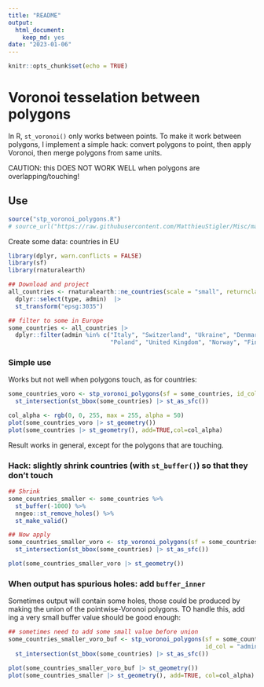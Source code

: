 ```yaml
---
title: "README"
output:
  html_document:
    keep_md: yes
date: "2023-01-06"
---
```


```r
knitr::opts_chunk$set(echo = TRUE)
```

# Voronoi tesselation between polygons

In R, `st_voronoi()` only works between points. To make it work between polygons, I implement a simple hack: convert polygons to point, then apply Voronoi, then merge polygons from same units. 

CAUTION: this DOES NOT WORK WELL when polygons are overlapping/touching! 

## Use

```r
source("stp_voronoi_polygons.R")
# source_url("https://raw.githubusercontent.com/MatthieuStigler/Misc/master/spatial/voronoi_polygons/stp_voronoi_polygons.R")
```

Create some data: countries in EU


```r
library(dplyr, warn.conflicts = FALSE)
library(sf)
library(rnaturalearth)

## Download and project
all_countries <- rnaturalearth::ne_countries(scale = "small", returnclass = 'sf')|> 
  dplyr::select(type, admin)  |> 
  st_transform("epsg:3035")

## filter to some in Europe
some_countries <- all_countries |> 
  dplyr::filter(admin %in% c("Italy", "Switzerland", "Ukraine", "Denmark", "Spain",
                             "Poland", "United Kingdom", "Norway", "Finland", "Greece"))
```

### Simple use

Works but not well when polygons touch, as for countries:

```r
some_countries_voro <- stp_voronoi_polygons(sf = some_countries, id_col = "admin") |> 
  st_intersection(st_bbox(some_countries) |> st_as_sfc())

col_alpha <- rgb(0, 0, 255, max = 255, alpha = 50)
plot(some_countries_voro |> st_geometry())
plot(some_countries |> st_geometry(), add=TRUE,col=col_alpha)
```

Result works in general, except for the polygons that are touching.

### Hack: slightly shrink countries (with `st_buffer()`) so that they don't touch

```r
## Shrink
some_countries_smaller <- some_countries %>% 
  st_buffer(-1000) %>% 
  nngeo::st_remove_holes() %>% 
  st_make_valid()

## Now apply
some_countries_smaller_voro <- stp_voronoi_polygons(sf = some_countries_smaller, id_col = "admin") |> 
  st_intersection(st_bbox(some_countries) |> st_as_sfc())

plot(some_countries_smaller_voro |> st_geometry())
```

### When output has spurious holes: add `buffer_inner`

Sometimes output will contain some holes, those could be produced by making the union of the pointwise-Voronoi polygons. TO handle this, add ing a very small buffer value should be good enough: 

```r
## sometimes need to add some small value before union
some_countries_smaller_voro_buf <- stp_voronoi_polygons(sf = some_countries_smaller,
                                                        id_col = "admin", buffer_inner = 1) |> 
  st_intersection(st_bbox(some_countries) |> st_as_sfc())

plot(some_countries_smaller_voro_buf |> st_geometry())
plot(some_countries_smaller |> st_geometry(), add=TRUE, col=col_alpha)
```

